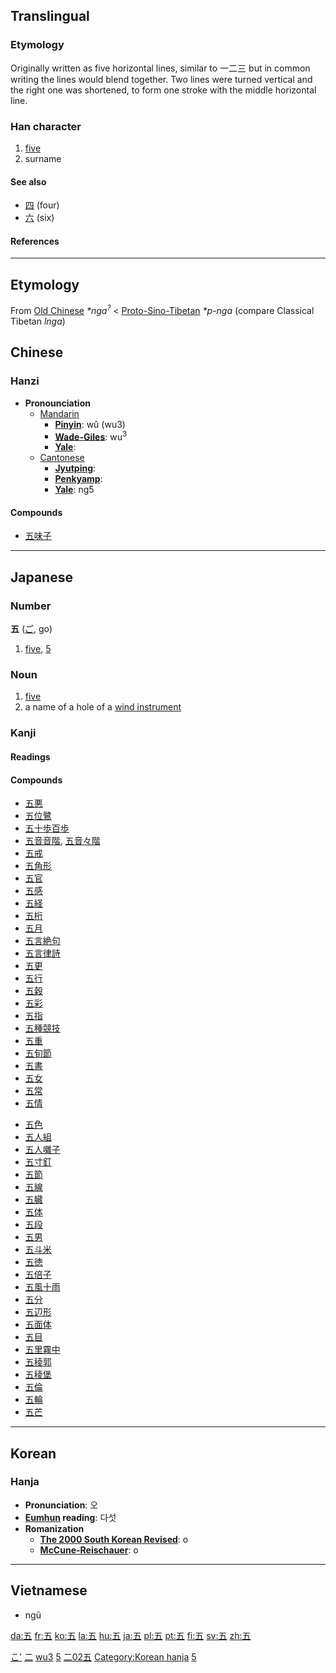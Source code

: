 {{see|伍}}<!-- may be replaced by zh-forms -->

==Translingual==
{{Han stroke|[[image:五-bw.png|200px]]}}
===Etymology===
Originally written as five horizontal lines, similar to 一二三 but in common writing the lines would blend together. Two lines were turned vertical and the right one was shortened, to form one stroke with the middle horizontal line.
===Han character===
{{Han char|rad=二|as=02|sn=4|four=1010<sub>7</sub>|canj=一木一 (MDM)}}
# [[five]]
# surname
====See also====
* [[四]] (four)
* [[六]] (six)
====References====
{{Han ref|kx=0086.110|dkj=00257|dj=0178.040|hdz=10011.030|uh=4E94|ud=20116|bh=A4AD|bd=42157}}

----

== Etymology ==

From [[Old Chinese]] ''*nga<sup>?</sup>'' < [[Proto-Sino-Tibetan]] ''*p-nga'' (compare Classical Tibetan ''lnga'')

==Chinese==
===Hanzi===


*'''Pronounciation '''
**[[Mandarin]]
***'''[[Pinyin]]''': wǔ (wu3)
***'''[[Wade-Giles]]''': wu<sup>3</sup>
***'''[[Yale]]''': 
**[[Cantonese]]
***'''[[Jyutping]]''': 
***'''[[Penkyamp]]''': 
***'''[[Yale]]''': ng5

====Compounds====
*[[五味子]]
----

== Japanese ==
[[Category:1000 Japanese basic words|こ']]
===Number===
'''五''' ([[ご]], go)
# [[five]], [[5]]

=== Noun ===
{{ja-noun|k|hira=ご|rom=go|hidx=こ'}}
# [[five]]
# a name of a hole of a [[wind instrument]]

===Kanji===
{{ja-kanji|grade=|rs=二02}}
====Readings====
{{ja-readings|on=[[ご]] ([[go]])|kun=[[いつつ]] ([[五つ]], [[itsutsu]]), [[いつ]] ([[itsu]])}}
====Compounds====
{{top2}}
*[[五悪]]
*[[五位鷺]]
*[[五十歩百歩]]
*[[五音音階]], [[五音々階]]
*[[五戒]]
*[[五角形]]
*[[五官]]
*[[五感]]
*[[五経]]
*[[五桁]]
*[[五月]]
*[[五言絶句]]
*[[五言律詩]]
*[[五更]]
*[[五行]]
*[[五穀]]
*[[五彩]]
*[[五指]]
*[[五種競技]]
*[[五重]]
*[[五旬節]]
*[[五書]]
*[[五女]]
*[[五常]]
*[[五情]]
{{mid2}}
*[[五色]]
*[[五人組]]
*[[五人囃子]]
*[[五寸釘]]
*[[五節]]
*[[五線]]
*[[五臓]]
*[[五体]]
*[[五段]]
*[[五男]]
*[[五斗米]]
*[[五徳]]
*[[五倍子]]
*[[五風十雨]]
*[[五分]]
*[[五辺形]]
*[[五面体]]
*[[五目]]
*[[五里霧中]]
*[[五稜郭]]
*[[五稜堡]]
*[[五倫]]
*[[五輪]]
*[[五芒]]
{{bottom}}
----

==Korean==
===Hanja===

* '''Pronunciation''': 오
* '''[[Eumhun]] reading''': 다섯
* '''Romanization'''
** '''[[The 2000 South Korean Revised Romanization|The 2000 South Korean Revised]]''': o
** '''[[McCune-Reischauer]]''': o
----

==Vietnamese==

* ngũ




[[Category:zh-tw:Numbers|二]]
[[Category:zh-cn:Numbers|wu3]]
[[Category:Japanese numbers|5]]


[[Category:Grade 1 kanji|二02五]]
[[Category:Korean hanja]]
[[Category:Korean numbers|5]]

[[da:五]]
[[fr:五]]
[[ko:五]]
[[la:五]]
[[hu:五]]
[[ja:五]]
[[pl:五]]
[[pt:五]]
[[fi:五]]
[[sv:五]]
[[zh:五]]